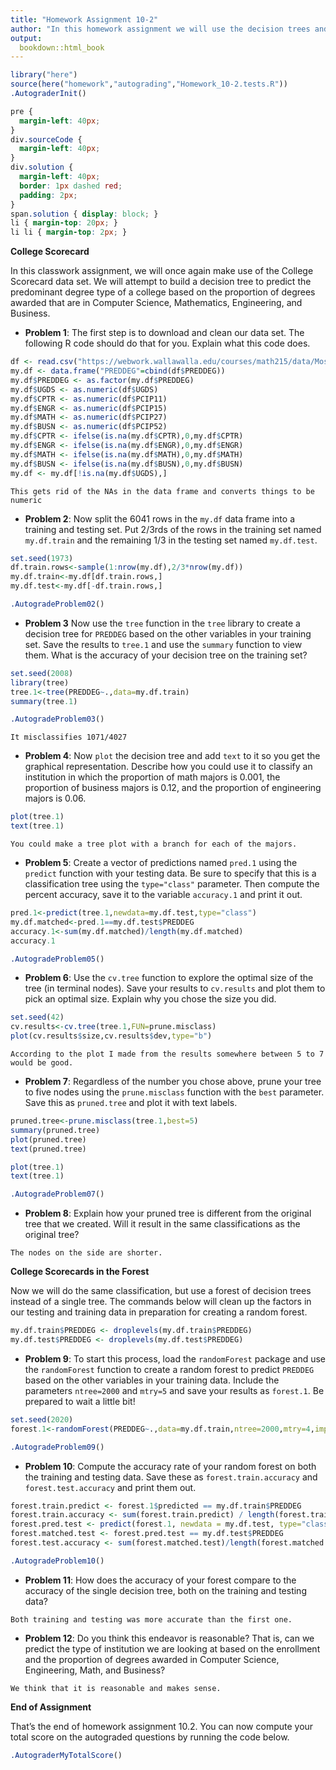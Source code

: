 ```yaml
---
title: "Homework Assignment 10-2"
author: "In this homework assignment we will use the decision trees and random forests classification algorithms.<br /><br />"
output:
  bookdown::html_book
---
```


```r
library("here")
source(here("homework","autograding","Homework_10-2.tests.R"))
.AutograderInit()
```

```css
pre {
  margin-left: 40px;
}
div.sourceCode {
  margin-left: 40px;
}
div.solution {
  margin-left: 40px;
  border: 1px dashed red;
  padding: 2px;
}
span.solution { display: block; }
li { margin-top: 20px; }
li li { margin-top: 2px; }
```


**College Scorecard**

In this classwork assignment, we will once again make use of the College Scorecard data set.  We will attempt to build a decision tree to predict the predominant degree type of a college based on the proportion of degrees awarded that are in Computer Science, Mathematics, Engineering, and Business.

* **Problem 1**: The first step is to download and clean our data set.  The following R code should do that for you.  Explain what this code does.

```r
df <- read.csv("https://webwork.wallawalla.edu/courses/math215/data/Most-Recent-Cohorts-All-Data-Elements.csv",stringsAsFactors=F)
my.df <- data.frame("PREDDEG"=cbind(df$PREDDEG))
my.df$PREDDEG <- as.factor(my.df$PREDDEG)
my.df$UGDS <- as.numeric(df$UGDS)
my.df$CPTR <- as.numeric(df$PCIP11)
my.df$ENGR <- as.numeric(df$PCIP15)
my.df$MATH <- as.numeric(df$PCIP27)
my.df$BUSN <- as.numeric(df$PCIP52)
my.df$CPTR <- ifelse(is.na(my.df$CPTR),0,my.df$CPTR)
my.df$ENGR <- ifelse(is.na(my.df$ENGR),0,my.df$ENGR)
my.df$MATH <- ifelse(is.na(my.df$MATH),0,my.df$MATH)
my.df$BUSN <- ifelse(is.na(my.df$BUSN),0,my.df$BUSN)
my.df <- my.df[!is.na(my.df$UGDS),]
```

```solution
This gets rid of the NAs in the data frame and converts things to be numeric
```


* **Problem 2**: Now split the 6041 rows in the `my.df` data frame into a training and testing set.  Put 2/3rds of the rows in the training set named `my.df.train` and the remaining 1/3 in the testing set named `my.df.test`.

```r
set.seed(1973)
df.train.rows<-sample(1:nrow(my.df),2/3*nrow(my.df))
my.df.train<-my.df[df.train.rows,]
my.df.test<-my.df[-df.train.rows,]
```

```r
.AutogradeProblem02()
```


* **Problem 3** Now use the `tree` function in the `tree` library to create a decision tree for `PREDDEG` based on the other variables in your training set.  Save the results to `tree.1` and use the `summary` function to view them.  What is the accuracy of your decision tree on the training set?

```r
set.seed(2008)
library(tree)
tree.1<-tree(PREDDEG~.,data=my.df.train)
summary(tree.1)

```

```r
.AutogradeProblem03()
```

```solution
It misclassifies 1071/4027
```


* **Problem 4**: Now `plot` the decision tree and add `text` to it so you get the graphical representation. Describe how you could use it to classify an institution in which the proportion of math majors is 0.001, the proportion of business majors is 0.12, and the proportion of engineering majors is 0.06.

```r
plot(tree.1)
text(tree.1)
```

```solution
You could make a tree plot with a branch for each of the majors.
```


* **Problem 5**: Create a vector of predictions named `pred.1` using the `predict` function with your testing data.  Be sure to specify that this is a classification tree using the `type="class"` parameter.  Then compute the percent accuracy, save it to the variable `accuracy.1` and print it out.

```r
pred.1<-predict(tree.1,newdata=my.df.test,type="class")
my.df.matched<-pred.1==my.df.test$PREDDEG
accuracy.1<-sum(my.df.matched)/length(my.df.matched)
accuracy.1
```

```r
.AutogradeProblem05()
```


* **Problem 6**: Use the `cv.tree` function to explore the optimal size of the tree (in terminal nodes). Save your results to `cv.results` and plot them to pick an optimal size.  Explain why you chose the size you did.

```r
set.seed(42)
cv.results<-cv.tree(tree.1,FUN=prune.misclass)
plot(cv.results$size,cv.results$dev,type="b")
```

```solution
According to the plot I made from the results somewhere between 5 to 7 would be good.
```


* **Problem 7**: Regardless of the number you chose above, prune your tree to five nodes using the `prune.misclass` function with the `best` parameter.  Save this as `pruned.tree` and plot it with text labels.

```r
pruned.tree<-prune.misclass(tree.1,best=5)
summary(pruned.tree)
plot(pruned.tree)
text(pruned.tree)

plot(tree.1)
text(tree.1)
```

```r
.AutogradeProblem07()
```


* **Problem 8**: Explain how your pruned tree is different from the original tree that we created.  Will it result in the same classifications as the original tree?

```solution
The nodes on the side are shorter.
```


**College Scorecards in the Forest**

Now we will do the same classification, but use a forest of decision trees instead of a single tree.  The commands below will clean up the factors in our testing and training data in preparation for creating a random forest.

```r
my.df.train$PREDDEG <- droplevels(my.df.train$PREDDEG)
my.df.test$PREDDEG <- droplevels(my.df.test$PREDDEG)
```


* **Problem 9**: To start this process, load the `randomForest` package and use the `randomForest` function to create a random forest to predict `PREDDEG` based on the other variables in your training data.  Include the parameters `ntree=2000` and `mtry=5` and save your results as `forest.1`.  Be prepared to wait a little bit!

```r
set.seed(2020)
forest.1<-randomForest(PREDDEG~.,data=my.df.train,ntree=2000,mtry=4,importance=TRUE,proximity=TRUE)
```

```r
.AutogradeProblem09()
```


* **Problem 10**: Compute the accuracy rate of your random forest on both the training and testing data.  Save these as `forest.train.accuracy` and `forest.test.accuracy` and print them out.

```r
forest.train.predict <- forest.1$predicted == my.df.train$PREDDEG
forest.train.accuracy <- sum(forest.train.predict) / length(forest.train.predict)
forest.pred.test <- predict(forest.1, newdata = my.df.test, type="class")
forest.matched.test <- forest.pred.test == my.df.test$PREDDEG
forest.test.accuracy <- sum(forest.matched.test)/length(forest.matched.test)
```

```r
.AutogradeProblem10()
```


* **Problem 11**: How does the accuracy of your forest compare to the accuracy of the single decision tree, both on the training and testing data?

```solution
Both training and testing was more accurate than the first one.
```


* **Problem 12**: Do you think this endeavor is reasonable?  That is, can we predict the type of institution we are looking at based on the enrollment and the proportion of degrees awarded in Computer Science, Engineering, Math, and Business?

```solution
We think that it is reasonable and makes sense.
```


**End of Assignment**

That's the end of homework assignment 10.2.  You can now compute your total score on the autograded questions by running the code below.

```r
.AutograderMyTotalScore()
```